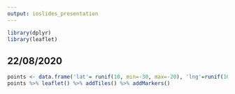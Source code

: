 ```yaml
---
output: ioslides_presentation
---
```

```r
library(dplyr)
library(leaflet)
```
## 22/08/2020
```r
points <- data.frame('lat'= runif(10, min=-30, max=-20), 'lng'=runif(10, min=-70, max=-60))
points %>% leaflet() %>% addTiles() %>% addMarkers()
```

